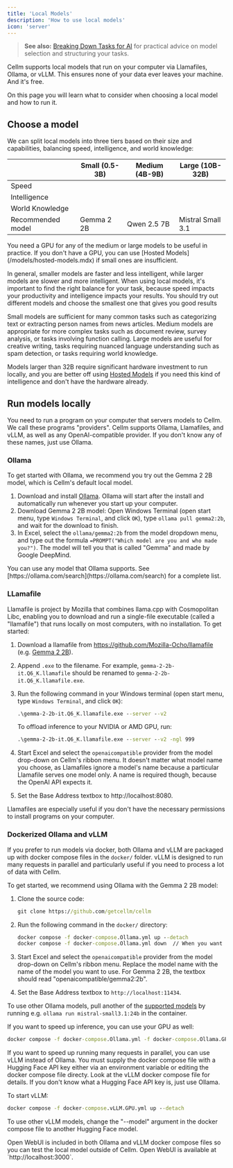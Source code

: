 ```yaml
---
title: 'Local Models'
description: 'How to use local models'
icon: 'server'
---
```


> **See also:** [Breaking Down Tasks for AI](/get-started/breaking-down-tasks.mdx) for practical advice on model selection and structuring your tasks.

Cellm supports local models that run on your computer via Llamafiles, Ollama, or vLLM. This ensures none of your data ever leaves your machine. And it's free. 

On this page you will learn what to consider when choosing a local model and how to run it.

## Choose a model
We can split local models into three tiers based on their size and capabilities, balancing speed, intelligence, and world knowledge:

|              | Small (0.5-3B) | Medium (4B-9B) | Large (10B-32B) |
| ------------ | -------------- | -------------- | --------------- |
| Speed        | <Icon icon="star" iconType="solid" /><Icon icon="star" iconType="solid" /><Icon icon="star" iconType="solid" />  | <Icon icon="star" iconType="solid" /><Icon icon="star" iconType="solid" />             | <Icon icon="star" iconType="solid" /> | 
| Intelligence  | <Icon icon="star" iconType="solid" /> | <Icon icon="star" iconType="solid" /><Icon icon="star" iconType="solid" /> | <Icon icon="star" iconType="solid" /><Icon icon="star" iconType="solid" /><Icon icon="star" iconType="solid" />  | 
| World Knowledge | <Icon icon="star" iconType="regular" /> | <Icon icon="star" iconType="solid" /> | <Icon icon="star" iconType="solid" /><Icon icon="star" iconType="solid" /> |
| Recommended model | Gemma 2 2B | Qwen 2.5 7B | Mistral Small 3.1 |

<Tip>
You need a GPU for any of the medium or large models to be useful in practice. If you don't have a GPU, you can use [Hosted Models](/models/hosted-models.mdx) if small ones are insufficient.
</Tip>


In general, smaller models are faster and less intelligent, while larger models are slower and more intelligent. When using local models, it's important to find the right balance for your task, because speed impacts your productivity and intelligence impacts your results. You should try out different models and choose the smallest one that gives you good results

Small models are sufficient for many common tasks such as categorizing text or extracting person names from news articles. Medium models are appropriate for more complex tasks such as document review, survey analysis, or tasks involving function calling. Large models are useful for creative writing, tasks requiring nuanced language understanding such as spam detection, or tasks requiring world knowledge. 

Models larger than 32B require significant hardware investment to run locally, and you are better off using [Hosted Models](/models/hosted-models.mdx) if you need this kind of intelligence and don't have the hardware already.

## Run models locally
You need to run a program on your computer that servers models to Cellm. We call these programs "providers". Cellm supports Ollama, Llamafiles, and vLLM, as well as any OpenAI-compatible provider. If you don't know any of these names, just use Ollama.

### Ollama 

To get started with Ollama, we recommend you try out the Gemma 2 2B model, which is Cellm's default local model. 

1. Download and install [Ollama](https://ollama.com/). Ollama will start after the install and automatically run whenever you start up your computer.
2. Download Gemma 2 2B model: Open Windows Terminal (open start menu, type `Windows Terminal`, and click `OK`), type `ollama pull gemma2:2b`, and wait for the download to finish.  
3. In Excel, select the `ollama/gemma2:2b` from the model dropdown menu, and type out the formula `=PROMPT("Which model are you and who made you?")`. The model will tell you that is called "Gemma" and made by Google DeepMind.

<Info>
You can use any model that Ollama supports. See [https://ollama.com/search](https://ollama.com/search) for a complete list.
</Info>

### LLamafile

Llamafile is project by Mozilla that combines llama.cpp with Cosmopolitan Libc, enabling you to download and run a single-file executable (called a "llamafile") that runs locally on most computers, with no installation. To get started:

1. Download a llamafile from https://github.com/Mozilla-Ocho/llamafile (e.g. [Gemma 2 2B](https://huggingface.co/Mozilla/gemma-2-2b-it-llamafile/blob/main/gemma-2-2b-it.Q6_K.llamafile?download=true)).
2. Append `.exe` to the filename. For example, `gemma-2-2b-it.Q6_K.llamafile` should be renamed to `gemma-2-2b-it.Q6_K.llamafile.exe`.
3. Run the following command in your Windows terminal (open start menu, type `Windows Terminal`, and click `OK`):
    ```cmd
    .\gemma-2-2b-it.Q6_K.llamafile.exe --server --v2
    ```

    To offload inference to your NVIDIA or AMD GPU, run:

    ```cmd
    .\gemma-2-2b-it.Q6_K.llamafile.exe --server --v2 -ngl 999
    ```
4. Start Excel and select the `openaicompatible` provider from the model drop-down on Cellm's ribbon menu. It doesn't matter what model name you choose, as Llamafiles ignore a model's name because a particular Llamafile serves one model only. A name is required though, because the OpenAI API expects it.
5. Set the Base Address textbox to http://localhost:8080.

<Tip>
Llamafiles are especially useful if you don't have the necessary permissions to install programs on your computer.
</Tip>

### Dockerized Ollama and vLLM

If you prefer to run models via docker, both Ollama and vLLM are packaged up with docker compose files in the `docker/` folder. vLLM is designed to run many requests in parallel and particularly useful if you need to process a lot of data with Cellm.

To get started, we recommend using Ollama with the Gemma 2 2B model:

1. Clone the source code:
   ```cmd
   git clone https://github.com/getcellm/cellm
   ```

2. Run the following command in the `docker/` directory:   
   ```cmd
   docker compose -f docker-compose.Ollama.yml up --detach
   docker compose -f docker-compose.Ollama.yml down  // When you want to shut it down
   ```

3. Start Excel and select the `openaicompatible` provider from the model drop-down on Cellm's ribbon menu. Replace the model name with the name of the model you want to use. For Gemma 2 2B, the textbox should read "openaicompatible/gemma2:2b".

4. Set the Base Address textbox to `http://localhost:11434`.

To use other Ollama models, pull another of the [supported models](https://ollama.com/search) by running e.g. `ollama run mistral-small3.1:24b` in the container. 

If you want to speed up inference, you can use your GPU as well:

```cmd
docker compose -f docker-compose.Ollama.yml -f docker-compose.Ollama.GPU.yml up --detach
```

If you want to speed up running many requests in parallel, you can use vLLM instead of Ollama. You must supply the docker compose file with a Hugging Face API key either via an environment variable or editing the docker compose file directy. Look at the vLLM docker compose file for details. If you don't know what a Hugging Face API key is, just use Ollama. 

To start vLLM:

```cmd
docker compose -f docker-compose.vLLM.GPU.yml up --detach
```

To use other vLLM models, change the "--model" argument in the docker compose file to another Hugging Face model.

<Tip>
Open WebUI is included in both Ollama and vLLM docker compose files so you can test the local model outside of Cellm. Open WebUI is available at `http://localhost:3000`.
</Tip>